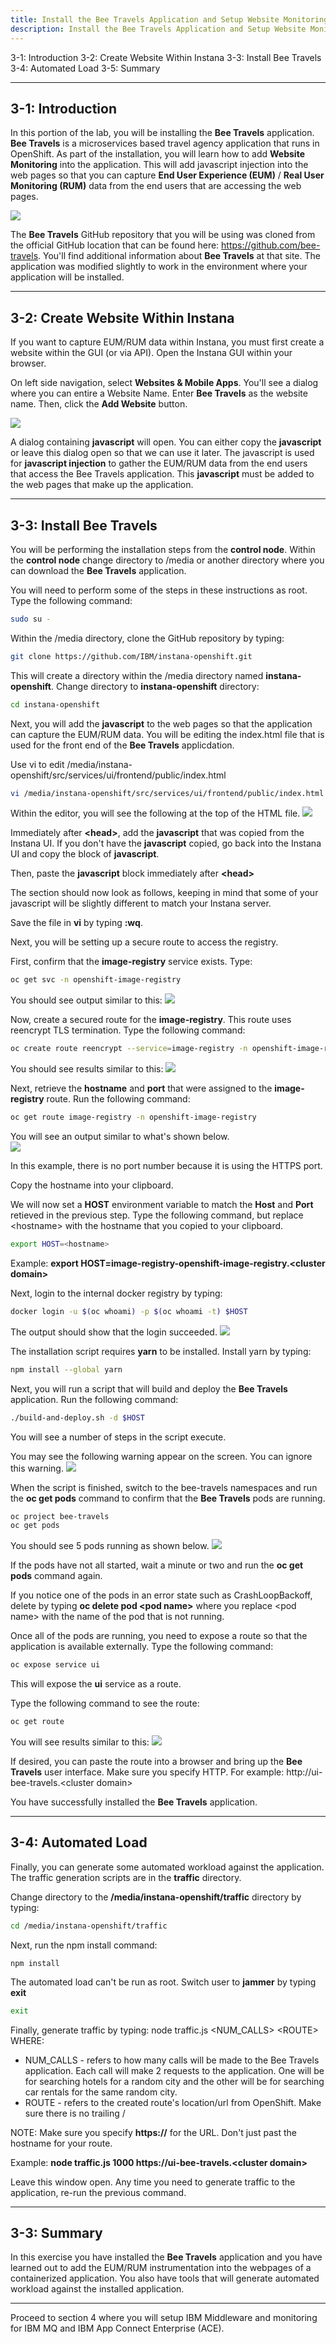 ```yaml
---
title: Install the Bee Travels Application and Setup Website Monitoring
description: Install the Bee Travels Application and Setup Website Monitoring
---
```


<AnchorLinks>
  <AnchorLink>3-1: Introduction</AnchorLink>
  <AnchorLink>3-2: Create Website Within Instana</AnchorLink>
  <AnchorLink>3-3: Install Bee Travels</AnchorLink>
  <AnchorLink>3-4: Automated Load</AnchorLink>
  <AnchorLink>3-5: Summary</AnchorLink>
</AnchorLinks>

***


## 3-1:  Introduction

In this portion of the lab, you will be installing the **Bee Travels** application.   **Bee Travels** is a microservices based travel agency application that runs in OpenShift.  As part of the installation, you will learn how to add **Website Monitoring** into the application.  This will add javascript injection into the web pages so that you can capture **End User Experience (EUM)** / **Real User Monitoring (RUM)** data from the end users that are accessing the web pages.

![](images/bee-travels.png)

The **Bee Travels** GitHub repository that you will be using was cloned from the official GitHub location that can be found here:  https://github.com/bee-travels.  You'll find additional information about **Bee Travels** at that site.  The application was modified slightly to work in the environment where your application will be installed.

***

## 3-2:  Create Website Within Instana
If you want to capture EUM/RUM data within Instana, you must first create a website within the GUI (or via API).  Open the Instana GUI within your browser. 

On left side navigation, select **Websites & Mobile Apps**. You'll see a dialog where you can entire a Website Name.  Enter **Bee Travels** as the website name.  Then, click the **Add Website** button.

![](images/addWebsite.png)

A dialog containing **javascript** will open.  You can either copy the **javascript** or leave this dialog open so that we can use it later.  The javascript is used for **javascript injection** to gather the EUM/RUM data from the end users that access the Bee Travels application.  This **javascript** must be added to the web pages that make up the application. 

***

## 3-3:  Install Bee Travels

You will be performing the installation steps from the **control node**.  Within the **control node** change directory to /media or another directory where you can download the **Bee Travels** application.

You will need to perform some of the steps in these instructions as root.  Type the following command:
```sh
sudo su -

```

Within the /media directory, clone the GitHub repository by typing:
```sh
git clone https://github.com/IBM/instana-openshift.git

```

This will create a directory within the /media directory named **instana-openshift**.  Change directory to **instana-openshift** directory:
```sh
cd instana-openshift

```

Next, you will add the **javascript** to the web pages so that the application can capture the EUM/RUM data.  You will be editing the index.html file that is used for the front end of the **Bee Travels** applicdation.

Use vi to edit /media/instana-openshift/src/services/ui/frontend/public/index.html
```sh
vi /media/instana-openshift/src/services/ui/frontend/public/index.html

```

Within the editor, you will see the following at the top of the HTML file.
![](images/index.png)

Immediately after **<head\>**, add the **javascript** that was copied from the Instana UI.  If you don't have the **javascript** copied, go back into the Instana UI and copy the block of **javascript**.

Then, paste the **javascript** block immediately after **<head\>**

The section should now look as follows, keeping in mind that some of your javascript will be slightly different to match your Instana server.

Save the file in **vi** by typing **:wq**.

Next, you will be setting up a secure route to access the registry.  

First, confirm that the **image-registry** service exists.  Type:
```sh
oc get svc -n openshift-image-registry
```

You should see output similar to this:
![](images/imageRegistry.png)

Now, create a secured route for the **image-registry**.   This route uses reencrypt TLS termination.  Type the following command:

```sh
oc create route reencrypt --service=image-registry -n openshift-image-registry

```

You should see results similar to this:
![](images/secureRoute.png)

Next, retrieve the **hostname** and **port** that were assigned to the **image-registry** route.  Run the following command:
```sh
oc get route image-registry -n openshift-image-registry

```

You will see an output similar to what's shown below.  
![](images/host.png)

In this example, there is no port number because it is using the HTTPS port.

Copy the hostname into your clipboard.

We will now set a **HOST** environment variable to match the **Host** and **Port** retieved in the previous step.  Type the following command, but replace <hostname\> with the hostname that you copied to your clipboard.

```sh
export HOST=<hostname>
```

Example:  **export HOST=image-registry-openshift-image-registry.<cluster domain\>**

Next, login to the internal docker registry by typing:
```sh
docker login -u $(oc whoami) -p $(oc whoami -t) $HOST

```

The output should show that the login succeeded.
![](images/dockerLogin.png)

The installation script requires **yarn** to be installed.  Install yarn by typing:
```sh
npm install --global yarn

```

Next, you will run a script that will build and deploy the **Bee Travels** application.  Run the following command:
```sh
./build-and-deploy.sh -d $HOST
```

You will see a number of steps in the script execute. 

You may see the following warning appear on the screen.  You can ignore this warning.
![](images/warning.png)

When the script is finished, switch to the bee-travels namespaces and run the **oc get pods** command to confirm that the **Bee Travels** pods are running.

```sh
oc project bee-travels
oc get pods

```

You should see 5 pods running as shown below.
![](images/pods.png)

If the pods have not all started, wait a minute or two and run the **oc get pods** command again.

If you notice one of the pods in an error state such as CrashLoopBackoff, delete by typing **oc delete pod <pod name\>** where you replace <pod name\> with the name of the pod that is not running.

Once all of the pods are running, you need to expose a route so that the application is available externally.  Type the following command:
```sh
oc expose service ui

```

This will expose the **ui** service as a route.

Type the following command to see the route:
```sh
oc get route

```

You will see results similar to this:
![](images/route.png)

If desired, you can paste the route into a browser and bring up the **Bee Travels** user interface.  Make sure you specify HTTP.  For example:  http://ui-bee-travels.<cluster domain\>

You have successfully installed the **Bee Travels** application.

***

## 3-4:  Automated Load

Finally, you can generate some automated workload against the application.  The traffic generation scripts are in the **traffic** directory.  

Change directory to the **/media/instana-openshift/traffic** directory by typing:

```sh
cd /media/instana-openshift/traffic

```

Next, run the npm install command:
```
npm install

```

The automated load can't be run as root.  Switch user to **jammer** by typing **exit**
```sh
exit

```

Finally, generate traffic by typing:   node traffic.js <NUM_CALLS\> <ROUTE\>
WHERE:
- NUM_CALLS - refers to how many calls will be made to the Bee Travels application. Each call will make 2 requests to the application. One will be for searching hotels for a random city and the other will be for searching car rentals for the same random city.
- ROUTE - refers to the created route's location/url from OpenShift. Make sure there is no trailing /

NOTE: Make sure you specify **https://** for the URL. Don't just past the hostname for your route.

Example:  **node traffic.js 1000 https://ui-bee-travels.<cluster domain\>**

Leave this window open.  Any time you need to generate traffic to the application, re-run the previous command.

***

## 3-3:  Summary

In this exercise you have installed the **Bee Travels** application and you have learned out to add the EUM/RUM instrumentation into the webpages of a containerized application.  You also have tools that will generate automated workload against the installed application.

***

Proceed to section 4 where you will setup IBM Middleware and monitoring for IBM MQ and IBM App Connect Enterprise (ACE).